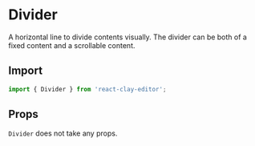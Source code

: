 
<Meta title="API/Divider" />

# Divider

A horizontal line to divide contents visually. The divider can be both of a fixed content and a scrollable content.


<div style={{ display: 'flex', justifyContent: 'center' }}>
  <Api colorized="content" />
</div>

## Import

```ts
import { Divider } from 'react-clay-editor';
```

## Props

`Divider` does not take any props.
